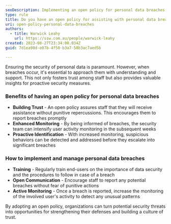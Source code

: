 ```yaml
---
seoDescription: Implementing an open policy for personal data breaches fosters trust and proactive security measures.
type: rule
title: Do you have an open policy for assisting with personal data breaches?
uri: open-policy-personal-data-breaches
authors:
  - title: Warwick Leahy
    url: https://ssw.com.au/people/warwick-leahy
created: 2023-08-27T23:34:00.034Z
guid: 7d1ea98d-e07b-4f50-b3a7-58b3ac7aed5b

---
```


Ensuring the security of personal data is paramount. However, when breaches occur, it's essential to approach them with understanding and support. This not only fosters trust among staff but also provides valuable insights for proactive security measures.
### Benefits of having an open policy for personal data breaches

* **Building Trust** - An open policy assures staff that they will receive assistance without punitive repercussions. This encourages them to report breaches promptly
* **Enhanced Monitoring** - By being informed of breaches, the security team can intensify user activity monitoring in the subsequent weeks
* **Proactive Identification** - With increased monitoring, suspicious behaviors can be detected and addressed before they escalate into significant breaches

### How to implement and manage personal data breaches

* **Training** - Regularly train end-users on the importance of data security and the procedures to follow in case of a breach
* **Open Communication** - Encourage staff to report any potential breaches without fear of punitive actions
* **Active Monitoring** - Once a breach is reported, increase the monitoring of the involved user's activity to detect any unusual patterns

By adopting an open policy, organizations can turn potential security threats into opportunities for strengthening their defenses and building a culture of trust.